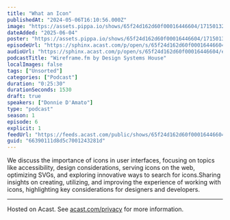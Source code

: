 ```yaml
---
title: "What an Icon"
publishedAt: "2024-05-06T16:10:56.000Z"
image: "https://assets.pippa.io/shows/65f24d162d60f00016446604/1715013243142-f02bfa8352bcb84f8750914a695b1955.jpeg"
dateAdded: "2025-06-04"
poster: "https://assets.pippa.io/shows/65f24d162d60f00016446604/1715013243142-f02bfa8352bcb84f8750914a695b1955.jpeg"
episodeUrl: "https://sphinx.acast.com/p/open/s/65f24d162d60f00016446604/e/66390111d8d5c7001243281d/media.mp3"
audioUrl: "https://sphinx.acast.com/p/open/s/65f24d162d60f00016446604/e/66390111d8d5c7001243281d/media.mp3"
podcastTitle: "Wireframe.fm by Design Systems House"
localImages: false
tags: ["Unsorted"]
categories: ["Podcast"]
duration: "0:25:30"
durationSeconds: 1530
draft: true
speakers: ["Donnie D'Amato"]
type: "podcast"
season: 1
episode: 6
explicit: 1
feedUrl: "https://feeds.acast.com/public/shows/65f24d162d60f00016446604"
guid: "66390111d8d5c7001243281d"
---
```

We discuss the importance of icons in user interfaces, focusing on topics like accessibility, design considerations, serving icons on the web, optimizing SVGs, and exploring innovative ways to search for icons.Sharing insights on creating, utilizing, and improving the experience of working with icons, highlighting key considerations for designers and developers.  

---

Hosted on Acast. See [acast.com/privacy](https://acast.com/privacy) for more information.
